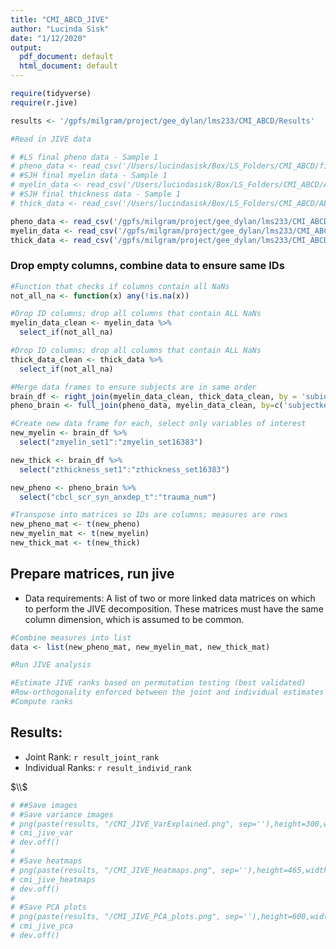 ```yaml
---
title: "CMI_ABCD_JIVE"
author: "Lucinda Sisk"
date: "1/12/2020"
output:
  pdf_document: default
  html_document: default
---
```


```r

require(tidyverse)
require(r.jive)

results <- '/gpfs/milgram/project/gee_dylan/lms233/CMI_ABCD/Results'

#Read in JIVE data

# #LS final pheno data - Sample 1
# pheno_data <- read_csv('/Users/lucindasisk/Box/LS_Folders/CMI_ABCD/final_pheno_sample1_LS_1.15.19.csv', col_names = TRUE)
# #SJH final myelin data - Sample 1
# myelin_data <- read_csv('/Users/lucindasisk/Box/LS_Folders/CMI_ABCD/ABCD_Metrics/CMI_ABCD_Sample1_myelin.csv', col_names = TRUE)
# #SJH final thickness data - Sample 1
# thick_data <- read_csv('/Users/lucindasisk/Box/LS_Folders/CMI_ABCD/ABCD_Metrics/CMI_ABCD_Sample1_thickness.csv', col_names=TRUE)

pheno_data <- read_csv('/gpfs/milgram/project/gee_dylan/lms233/CMI_ABCD/final_pheno_sample1_LS_1.15.19.csv', col_names = TRUE)
myelin_data <- read_csv('/gpfs/milgram/project/gee_dylan/lms233/CMI_ABCD/CMI_ABCD_Sample1_myelin.csv', col_names = TRUE)
thick_data <- read_csv('/gpfs/milgram/project/gee_dylan/lms233/CMI_ABCD/CMI_ABCD_Sample1_thickness.csv', col_names=TRUE)

```

### Drop empty columns, combine data to ensure same IDs

```r
#Function that checks if columns contain all NaNs
not_all_na <- function(x) any(!is.na(x))

#Drop ID columns; drop all columns that contain ALL NaNs
myelin_data_clean <- myelin_data %>%
  select_if(not_all_na) 

#Drop ID columns; drop all columns that contain ALL NaNs
thick_data_clean <- thick_data %>%
  select_if(not_all_na) 

#Merge data frames to ensure subjects are in same order
brain_df <- right_join(myelin_data_clean, thick_data_clean, by = 'subid')
pheno_brain <- full_join(pheno_data, myelin_data_clean, by=c('subjectkey'='subid'))

#Create new data frame for each, select only variables of interest
new_myelin <- brain_df %>% 
  select("zmyelin_set1":"zmyelin_set16383")

new_thick <- brain_df %>% 
  select("zthickness_set1":"zthickness_set16383")

new_pheno <- pheno_brain %>% 
  select("cbcl_scr_syn_anxdep_t":"trauma_num")

#Transpose into matrices so IDs are columns; measures are rows
new_pheno_mat <- t(new_pheno) 
new_myelin_mat <- t(new_myelin)
new_thick_mat <- t(new_thick)
```

## Prepare matrices, run jive

* Data requirements: A list of two or more linked data matrices on which to perform the JIVE decomposition. These matrices must have the same column dimension, which is assumed to be common.
```r

#Combine measures into list
data <- list(new_pheno_mat, new_myelin_mat, new_thick_mat)

```

```r
#Run JIVE analysis

#Estimate JIVE ranks based on permutation testing (best validated)
#Row-orthogonality enforced between the joint and individual estimates and also between each individual estimate.
#Compute ranks

```

## Results:
* Joint Rank: `r result_joint_rank`
* Individual Ranks: `r result_individ_rank`


$\\$


```r
# ##Save images
# #Save variance images
# png(paste(results, "/CMI_JIVE_VarExplained.png", sep=''),height=300,width=450)
# cmi_jive_var
# dev.off()
# 
# #Save heatmaps
# png(paste(results, "/CMI_JIVE_Heatmaps.png", sep=''),height=465,width=705)
# cmi_jive_heatmaps
# dev.off()
# 
# #Save PCA plots
# png(paste(results, "/CMI_JIVE_PCA_plots.png", sep=''),height=600,width=600)
# cmi_jive_pca
# dev.off()
```





